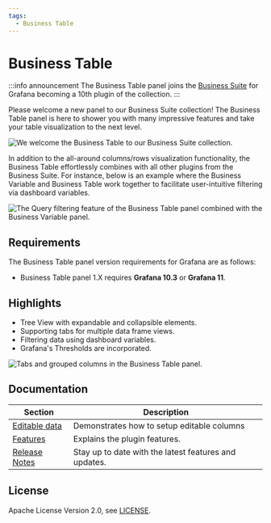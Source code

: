 ```yaml
---
tags:
  - Business Table
---
```



# Business Table

:::info announcement
The Business Table panel joins the [Business Suite](/plugins/) for Grafana becoming a 10th plugin of the collection.
:::

Please welcome a new panel to our Business Suite collection! The Business Table panel is here to shower you with many impressive features and take your table visualization to the next level.

<Image
  title="We welcome the Business Table to our Business Suite collection."
  src="/img/blog/2024-09-05-business-table-1.2.0/business-table.gif"
/>

In addition to the all-around columns/rows visualization functionality, the Business Table effortlessly combines with all other plugins from the Business Suite. For instance, below is an example where the Business Variable and Business Table work together to facilitate user-intuitive filtering via dashboard variables.

<Image
  title="The Query filtering feature of the Business Table panel combined with the Business Variable panel."
  src="/img/blog/2024-09-05-business-table-1.2.0/filtering-query-w-var.gif"
/>

## Requirements

The Business Table panel version requirements for Grafana are as follows:

- Business Table panel 1.X requires **Grafana 10.3** or **Grafana 11**.

## Highlights

- Tree View with expandable and collapsible elements.
- Supporting tabs for multiple data frame views.
- Filtering data using dashboard variables.
- Grafana's Thresholds are incorporated.

<Image
  title="Tabs and grouped columns in the Business Table panel."
  src="/img/plugins/business-table/groups.png"
/>

## Documentation

| Section                  | Description                                           |
| ------------------------ | ----------------------------------------------------- |
| [Editable data](edit)    | Demonstrates how to setup editable columns            |
| [Features](features)     | Explains the plugin features.                         |
| [Release Notes](release) | Stay up to date with the latest features and updates. |

## License

Apache License Version 2.0, see [LICENSE](https://github.com/volkovlabs/business-table/blob/main/LICENSE).

<Feedback />
